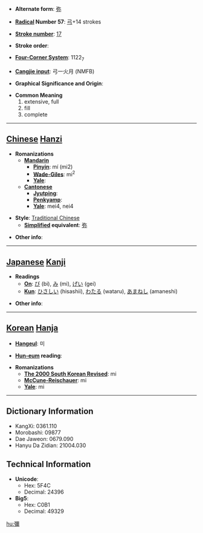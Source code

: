 * '''Alternate form''': [[弥]]

* '''[[Wiktionary:Chinese radical index| Radical]] Number 57''': [[Wiktionary:Chinese radical index 弓|弓]]+14 strokes

* '''[[Wiktionary:Chinese total strokes index|Stroke number]]''': [[Wiktionary:Chinese total strokes index 17|17]]

* '''Stroke order''': 

* '''[[Wiktionary:Chinese four corner index|Four-Corner System]]''': 1122<sub>7</sub>

* '''[[Wiktionary:Chinese Cangjie index|Cangjie input]]''': 弓一火月 (NMFB)

* '''Graphical Significance and Origin''': 

* '''Common Meaning'''
*#extensive, full
*# fill
*# complete


----

== [[Chinese]] [[Hanzi]] ==

* '''Romanizations'''
** '''[[Mandarin]]'''
*** '''[[Pinyin]]''': mí (mi2)
*** '''[[Wade-Giles]]''': mi<sup>2</sup>
*** '''[[Yale]]''': 
** '''[[Cantonese]]'''
*** '''[[Jyutping]]''':
*** '''[[Penkyamp]]''': 
*** '''[[Yale]]''': mei4, nei4

* '''Style''': [[Traditional Chinese]] 
** '''[[Simplified Chinese|Simplified]] equivalent''': [[弥]]

* '''Other info''': 

----

== [[Japanese]] [[Kanji]] ==

* '''Readings'''
** '''[[On]]''': [[び]] (bi), [[み]] (mi), [[げい]] (gei)
** '''[[Kun]]''': [[ひさしい]] (hisashii), [[わたる]] (wataru), [[あまねし]] (amaneshi)

* '''Other info''':  

----

== [[Korean]] [[Hanja]] ==

* '''[[Hangeul]]''': 미

* '''[[Hun-eum]] reading''': 

* '''Romanizations'''
** '''[[The 2000 South Korean Revised Romanization|The 2000 South Korean Revised]]''': mi
** '''[[McCune-Reischauer]]''': mi
** '''[[Yale]]''': mi

----

== Dictionary Information ==

* KangXi: 0361.110
* Morobashi: 09877
* Dae Jaweon: 0679.090
* Hanyu Da Zidian: 21004.030

== Technical Information ==

* '''Unicode''':
** Hex: 5F4C
** Decimal: 24396
* '''Big5''':
** Hex: C0B1
** Decimal: 49329

[[hu:彌]]